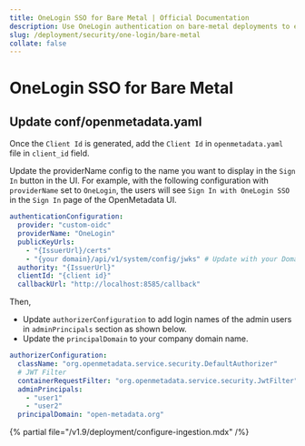 ```yaml
---
title: OneLogin SSO for Bare Metal | Official Documentation
description: Use OneLogin authentication on bare-metal deployments to ensure secure, token-driven access without relying on cloud-native services.
slug: /deployment/security/one-login/bare-metal
collate: false
---
```


# OneLogin SSO for Bare Metal

## Update conf/openmetadata.yaml

Once the `Client Id` is generated, add the `Client Id` in `openmetadata.yaml` file in `client_id` field.

Update the providerName config to the name you want to display in the `Sign In` button in the UI. 
For example, with the following configuration with `providerName` set to `OneLogin`, the users will see `Sign In with OneLogin SSO` 
in the `Sign In` page of the OpenMetadata UI.

```yaml
authenticationConfiguration:
  provider: "custom-oidc"
  providerName: "OneLogin"
  publicKeyUrls: 
    - "{IssuerUrl}/certs"
    - "{your domain}/api/v1/system/config/jwks" # Update with your Domain and Make sure this "/api/v1/system/config/jwks" is always configured to enable JWT tokens
  authority: "{IssuerUrl}"
  clientId: "{client id}"
  callbackUrl: "http://localhost:8585/callback"
```

Then, 
- Update `authorizerConfiguration` to add login names of the admin users in `adminPrincipals` section as shown below.
- Update the `principalDomain` to your company domain name.

```yaml
authorizerConfiguration:
  className: "org.openmetadata.service.security.DefaultAuthorizer"
  # JWT Filter
  containerRequestFilter: "org.openmetadata.service.security.JwtFilter"
  adminPrincipals:
    - "user1"
    - "user2"
  principalDomain: "open-metadata.org"
```

{% partial file="/v1.9/deployment/configure-ingestion.mdx" /%}
